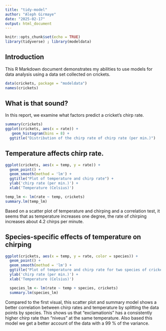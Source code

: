 ```yaml
---
title: "tidy-model"
author: "Aleph Girmaye"
date: "2025-02-17"
output: html_document
---
```


```r
knitr::opts_chunk$set(echo = TRUE)
library(tidyverse) ; library(modeldata)
```

## Introduction

This R Markdown document demonstrates my abilities to use models for data analysis using a data set collected on crickets.

```r
data(crickets, package = "modeldata")
names(crickets)

```

## What is that sound?
In this report, we examine what factors predict a cricket's chirp rate.

```r
summary(crickets)
ggplot(crickets, aes(x = rate)) +
   geom_histogram(bins = 8) + 
  ggtitle("Distribution of the chirp rate of chirp rate (per min.)")
```

## Temperature affects chirp rate.

```r
ggplot(crickets, aes(x = temp, y = rate)) +
  geom_point() +
  geom_smooth(method = 'lm') +
  ggtitle("Plot of temperature and chirp rate") +
  ylab('chirp rate (per min.)') +
  xlab('Temperature (Celsius)')

temp_lm <- lm(rate ~ temp, crickets)
summary.lm(temp_lm)

```

Based on a scatter plot of temperature and chirping and a correlation test, it seems that as temperature increases one degree, the rate of chirping increases about 4.2 chirps per minute.

## Species-specific effects of temperature on chirping

```r
ggplot(crickets, aes(x = temp, y = rate, color = species)) +
  geom_point() +
  geom_smooth(method = 'lm') +
  ggtitle("Plot of temperature and chirp rate for two species of crickets") +
  ylab('chirp rate (per min.)') +
  xlab('Temperature (Celsius)')

  species_lm <- lm(rate ~ temp + species, crickets)
  summary.lm(species_lm)

```

Compared to the first visual, this scatter plot and summary model shows a better correlation between chirp rates and temperature by splitting the data points by species. This shows us that "exclamationis" has a consistently higher chirp rate than "niveus" at the same temperature. Also based  this model we get a better account of the data with a 99 % of the variance.





